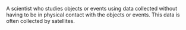 {{encyclopaedic}}
A scientist who studies objects or events using data collected without having to be in physical contact with the objects or events. This data is often collected by satellites.